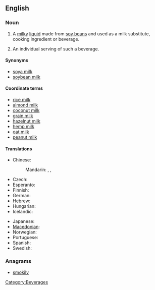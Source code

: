 ==English==
{{wikipedia}}

===Noun===
{{en-noun|s|-|sg=[[soy]] [[milk]]}}

# {{uncountable}} A [[milky]] [[liquid]] made from [[soy bean]]s and used as a milk substitute, cooking ingredient or beverage.
# {{countable|informal}} An individual serving of such a beverage.

====Synonyms====
* [[soya milk]]
* [[soybean milk]]

====Coordinate terms====
* [[rice milk]]
* [[almond milk]]
* [[coconut milk]]
* [[grain milk]]
* [[hazelnut milk]]
* [[hemp milk]]
* [[oat milk]]
* [[peanut milk]]

====Translations====
{{trans-top|a beverage made from soy beans}}
* Chinese:
*: Mandarin: {{t|zh|豆漿|sc=Hani}}, {{t|zh|豆浆|tr=dòujiāng|sc=Hani}}, {{t|zh|豆奶|tr=dòunǎi|sc=Hani}}
* Czech: {{t-|cs|sojové mléko|n}}
* Esperanto: {{t|eo|sojlakto|xs=Esperanto}}
* Finnish: {{t+|fi|soijamaito}}
* German: {{t-|de|Sojamilch|f}}
* Hebrew: {{t|he|חלב סויה|tr=khalav soya}}
* Hungarian: {{t+|hu|szójatej}}
* Icelandic: {{t-|is|sojamjólk|f}}
{{trans-mid}}
* Japanese: {{t+|ja|豆乳|tr=tōnyū}}
* [[Macedonian]]: {{t|mk|соино млеко|n|tr=sóino mléko}}
* Norwegian: {{t|no|soyamelk|m+f}}
* Portuguese: {{t|pt|leite de soja|f}}
* Spanish: {{t|es|leche de soja|f}}
* Swedish: {{t-|sv|sojamjölk|c}}
{{trans-bottom}}

===Anagrams===
* [[smokily#English|smokily]]

[[Category:Beverages]]